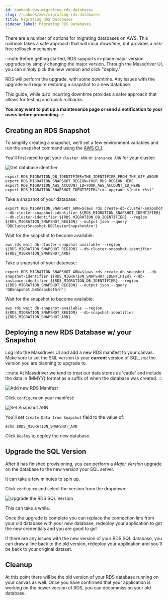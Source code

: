 ```yaml
---
id: runbook-aws-migrating-rds-databases
slug: /runbook/aws/migrating-rds-databases
title: Migrating RDS Databases
sidebar_label: Migrating RDS Databases
---
```



There are a number of options for migrating databases on AWS. This runbook takes a safe approach that will incur _downtime_, but provides a risk-free rollback mechanism.


:::note
Before getting started, RDS supports in-place major version upgrades by simply changing the major version. Through the Massdriver UI, you can simply pick the new version and click "deploy." 

RDS will perform the upgrade, with some downtime. Any issues with the upgrade will require restoring a snapshot to a new database.

This guide, while _also_ incurring downtime provides a safer approach that allows for testing and quick rollbacks.

**You may want to put up a maintenance page or send a notification to your users before proceeding.**
:::

## Creating an RDS Snapshot

To simplify creating a snapshot, we'll set a few environment variables and run the snapshot command using the [AWS CLI](https://aws.amazon.com/cli/).

You'll first need to get your `cluster ARN` or `instance ARN` for your cluster:

![Get database identifier](./migrating_rds_databases/get-database-identifier.gif)

```shell
export RDS_MIGRATION_DB_IDENTIFIER=THE_IDENTIFIER_FROM_THE_GIF_ABOVE
export RDS_MIGRATION_SNAPSHOT_REGION=YOUR_RDS_REGION_HERE
export RDS_MIGRATION_AWS_ACCOUNT_ID=YOUR_AWS_ACCOUNT_ID_HERE
export RDS_MIGRATION_SNAPSHOT_IDENTIFIER="rds-upgrade-$(date +%s)"
```

<Tabs groupId="db-types">
<TabItem value="cluster" label="RDS Cluster">

Take a snapshot of your database:

```shell
export RDS_MIGRATION_SNAPSHOT_ARN=$(aws rds create-db-cluster-snapshot --db-cluster-snapshot-identifier ${RDS_MIGRATION_SNAPSHOT_IDENTIFIER} --db-cluster-identifier ${RDS_MIGRATION_DB_IDENTIFIER} --region ${RDS_MIGRATION_SNAPSHOT_REGION} --output json --query 'DBClusterSnapshot.DBClusterSnapshotArn')
```

Wait for the snapshot to become available:

```shell
aws rds wait db-cluster-snapshot-available --region ${RDS_MIGRATION_SNAPSHOT_REGION} --db-cluster-snapshot-identifier ${RDS_MIGRATION_SNAPSHOT_ARN}
```

</TabItem>
<TabItem value="instance" label="RDS Instance">

Take a snapshot of your database:

```shell
export RDS_MIGRATION_SNAPSHOT_ARN=$(aws rds create-db-snapshot --db-snapshot-identifier ${RDS_MIGRATION_SNAPSHOT_IDENTIFIER} --db-instance-identifier ${RDS_MIGRATION_DB_IDENTIFIER} --region ${RDS_MIGRATION_SNAPSHOT_REGION} --output json --query 'DBSnapshot.DBSnapshotArn')
```

Wait for the snapshot to become available:

```shell
aws rds wait db-snapshot-available --region ${RDS_MIGRATION_SNAPSHOT_REGION} --db-snapshot-identifier ${RDS_MIGRATION_SNAPSHOT_ARN}
```

</TabItem>
</Tabs>

## Deploying a new RDS Database w/ your Snapshot

Log into the Massdriver UI and add a new RDS manifest to your canvas. Make sure to set the SQL version to your **current** version of SQL, _not_ the version you are planning to upgrade to.

:::note
At Massdriver we tend to treat our data stores as 'cattle' and include the data in (MMYY) format as a suffix of when the database was created.
:::

![Add new RDS Manifest](./migrating_rds_databases/add-manifest.png)

Click `configure` on your manifest:

![Set Snapshot ARN](./migrating_rds_databases/set-snapshot-arn.png)

You'll set `Create Data from Snapshot` field to the value of:

```shell
echo $RDS_MIGRATION_SNAPSHOT_ARN
```

Click `Deploy` to deploy the new database. 

## Upgrade the SQL Version

After it has finished provisioning, you can perform a _Major Version_ upgrade on the database to the new version your SQL server.

It can take a few minutes to spin up.

Click `configure` and select the version from the dropdown:

![Upgrade the RDS SQL Version](./migrating_rds_databases/set-upgrade-version.gif)

This can take a while.

Once the upgrade is complete you can replace the connection line from your old database with your new database, redeploy your application to get the new credentials and you are good to go!

If there are any issues with the new version of your RDS SQL database, you can draw a line back to the old version, redeploy your application and you'll be back to your original dataset.

## Cleanup

At this point there will be the old version of your RDS database running on your canvas as well. Once you have confirmed that your application is working on the newer version of RDS, you can decommission your old database.

